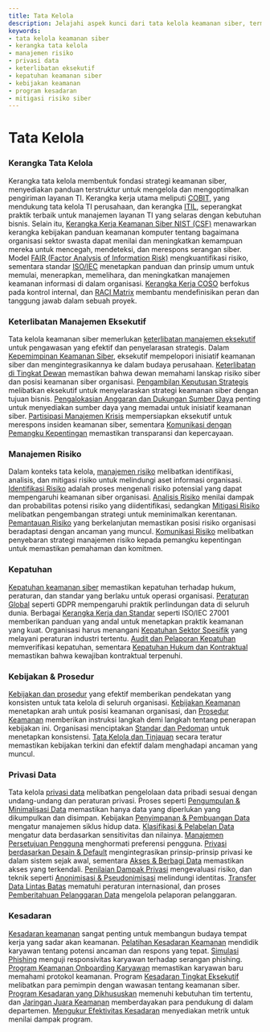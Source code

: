 ```yaml
---
title: Tata Kelola
description: Jelajahi aspek kunci dari tata kelola keamanan siber, termasuk kerangka kerja, kepatuhan, manajemen risiko, dan keterlibatan eksekutif.
keywords:
- tata kelola keamanan siber
- kerangka tata kelola
- manajemen risiko
- privasi data
- keterlibatan eksekutif
- kepatuhan keamanan siber
- kebijakan keamanan
- program kesadaran
- mitigasi risiko siber
---
```


# Tata Kelola

### Kerangka Tata Kelola

Kerangka tata kelola membentuk fondasi strategi keamanan siber, menyediakan panduan terstruktur untuk mengelola dan mengoptimalkan pengiriman layanan TI. Kerangka kerja utama meliputi [COBIT](/governance/governance_frameworks/cobit/), yang mendukung tata kelola TI perusahaan, dan kerangka [ITIL](/governance/governance_frameworks/itil/), seperangkat praktik terbaik untuk manajemen layanan TI yang selaras dengan kebutuhan bisnis. Selain itu, [Kerangka Kerja Keamanan Siber NIST (CSF)](/governance/governance_frameworks/nist_cybersecurity_framework_csf/) menawarkan kerangka kebijakan panduan keamanan komputer tentang bagaimana organisasi sektor swasta dapat menilai dan meningkatkan kemampuan mereka untuk mencegah, mendeteksi, dan merespons serangan siber. Model [FAIR (Factor Analysis of Information Risk)](/governance/governance_frameworks/fair_factor_analysis_of_information_risk/) mengkuantifikasi risiko, sementara standar [ISO/IEC](/governance/governance_frameworks/isoiec_standards/) menetapkan panduan dan prinsip umum untuk memulai, menerapkan, memelihara, dan meningkatkan manajemen keamanan informasi di dalam organisasi. [Kerangka Kerja COSO](/governance/governance_frameworks/coso_framework/) berfokus pada kontrol internal, dan [RACI Matrix](/governance/governance_frameworks/raci_matrix/) membantu mendefinisikan peran dan tanggung jawab dalam sebuah proyek.

### Keterlibatan Manajemen Eksekutif

Tata kelola keamanan siber memerlukan [keterlibatan manajemen eksekutif](/governance/executive_management_involvement) untuk pengawasan yang efektif dan penyelarasan strategis. Dalam [Kepemimpinan Keamanan Siber](/governance/executive_management_involvement/cybersecurity_leadership/), eksekutif mempelopori inisiatif keamanan siber dan mengintegrasikannya ke dalam budaya perusahaan. [Keterlibatan di Tingkat Dewan](/governance/executive_management_involvement/board-level_engagement/) memastikan bahwa dewan memahami lanskap risiko siber dan posisi keamanan siber organisasi. [Pengambilan Keputusan Strategis](/governance/executive_management_involvement/strategic_decision-making/) melibatkan eksekutif untuk menyelaraskan strategi keamanan siber dengan tujuan bisnis. [Pengalokasian Anggaran dan Dukungan Sumber Daya](/governance/executive_management_involvement/budget_allocation_and_resource_support/) penting untuk menyediakan sumber daya yang memadai untuk inisiatif keamanan siber. [Partisipasi Manajemen Krisis](/governance/executive_management_involvement/crisis_management_participation/) mempersiapkan eksekutif untuk merespons insiden keamanan siber, sementara [Komunikasi dengan Pemangku Kepentingan](/governance/executive_management_involvement/communication_with_stakeholders/) memastikan transparansi dan kepercayaan.

### Manajemen Risiko

Dalam konteks tata kelola, [manajemen risiko](/governance/risk_management) melibatkan identifikasi, analisis, dan mitigasi risiko untuk melindungi aset informasi organisasi. [Identifikasi Risiko](/governance/risk_management/risk_identification/) adalah proses mengenali risiko potensial yang dapat mempengaruhi keamanan siber organisasi. [Analisis Risiko](/governance/risk_management/risk_analysis/) menilai dampak dan probabilitas potensi risiko yang diidentifikasi, sedangkan [Mitigasi Risiko](/governance/risk_management/risk_mitigation/) melibatkan pengembangan strategi untuk meminimalkan kerentanan. [Pemantauan Risiko](/governance/risk_management/risk_monitoring/) yang berkelanjutan memastikan posisi risiko organisasi beradaptasi dengan ancaman yang muncul. [Komunikasi Risiko](/governance/risk_management/risk_communication/) melibatkan penyebaran strategi manajemen risiko kepada pemangku kepentingan untuk memastikan pemahaman dan komitmen.

### Kepatuhan

[Kepatuhan keamanan siber](/governance/compliance) memastikan kepatuhan terhadap hukum, peraturan, dan standar yang berlaku untuk operasi organisasi. [Peraturan Global](/governance/compliance/global_regulations/) seperti GDPR mempengaruhi praktik perlindungan data di seluruh dunia. Berbagai [Kerangka Kerja dan Standar](/governance/compliance/frameworks_and_standards/) seperti ISO/IEC 27001 memberikan panduan yang andal untuk menetapkan praktik keamanan yang kuat. Organisasi harus menangani [Kepatuhan Sektor Spesifik](/governance/compliance/sector-specific_compliance/) yang melayani peraturan industri tertentu. [Audit dan Pelaporan Kepatuhan](/governance/compliance/compliance_auditing_and_reporting/) memverifikasi kepatuhan, sementara [Kepatuhan Hukum dan Kontraktual](/governance/compliance/legal_and_contractual_compliance/) memastikan bahwa kewajiban kontraktual terpenuhi.

### Kebijakan & Prosedur

[Kebijakan dan prosedur](/governance/policies_&_procedures) yang efektif memberikan pendekatan yang konsisten untuk tata kelola di seluruh organisasi. [Kebijakan Keamanan](/governance/policies_&_procedures/security_policies/) menetapkan arah untuk posisi keamanan organisasi, dan [Prosedur Keamanan](/governance/policies_&_procedures/security_procedures/) memberikan instruksi langkah demi langkah tentang penerapan kebijakan ini. Organisasi menciptakan [Standar dan Pedoman](/governance/policies_&_procedures/standards_and_guidelines/) untuk menetapkan konsistensi. [Tata Kelola dan Tinjauan](/governance/policies_&_procedures/governance_and_review/) secara teratur memastikan kebijakan terkini dan efektif dalam menghadapi ancaman yang muncul.

### Privasi Data

Tata kelola [privasi data](/governance/data_privacy) melibatkan pengelolaan data pribadi sesuai dengan undang-undang dan peraturan privasi. Proses seperti [Pengumpulan & Minimalisasi Data](/governance/data_privacy/data_collection_&_minimization/) memastikan hanya data yang diperlukan yang dikumpulkan dan disimpan. Kebijakan [Penyimpanan & Pembuangan Data](/governance/data_privacy/data_retention_&_disposal/) mengatur manajemen siklus hidup data. [Klasifikasi & Pelabelan Data](/governance/data_privacy/data_classification_&_labeling/) mengatur data berdasarkan sensitivitas dan nilainya. [Manajemen Persetujuan Pengguna](/governance/data_privacy/user_consent_management/) menghormati preferensi pengguna. [Privasi berdasarkan Desain & Default](/governance/data_privacy/privacy_by_design_&_default/) mengintegrasikan prinsip-prinsip privasi ke dalam sistem sejak awal, sementara [Akses & Berbagi Data](/governance/data_privacy/data_access_&_sharing/) memastikan akses yang terkendali. [Penilaian Dampak Privasi](/governance/data_privacy/privacy_impact_assessments/) mengevaluasi risiko, dan teknik seperti [Anonimisasi & Pseudonimisasi](/governance/data_privacy/anonymization_&_pseudonymization_techniques/) melindungi identitas. [Transfer Data Lintas Batas](/governance/data_privacy/cross-border_data_transfers/) mematuhi peraturan internasional, dan proses [Pemberitahuan Pelanggaran Data](/governance/data_privacy/data_breach_notification/) mengelola pelaporan pelanggaran.

### Kesadaran

[Kesadaran keamanan](/governance/awareness) sangat penting untuk membangun budaya tempat kerja yang sadar akan keamanan. [Pelatihan Kesadaran Keamanan](/governance/awareness/security_awareness_training/) mendidik karyawan tentang potensi ancaman dan respons yang tepat. [Simulasi Phishing](/governance/awareness/phishing_simulations/) menguji responsivitas karyawan terhadap serangan phishing. [Program Keamanan Onboarding Karyawan](/governance/awareness/employee_onboarding_security_programs/) memastikan karyawan baru memahami protokol keamanan. Program [Kesadaran Tingkat Eksekutif](/governance/awareness/executive-level_awareness/) melibatkan para pemimpin dengan wawasan tentang keamanan siber. [Program Kesadaran yang Dikhususkan](/governance/awareness/tailored_awareness_programs/) memenuhi kebutuhan tim tertentu, dan [Jaringan Juara Keamanan](/governance/awareness/security_champions_network/) memberdayakan para pendukung di dalam departemen. [Mengukur Efektivitas Kesadaran](/governance/awareness/measuring_awareness_effectiveness/) menyediakan metrik untuk menilai dampak program.